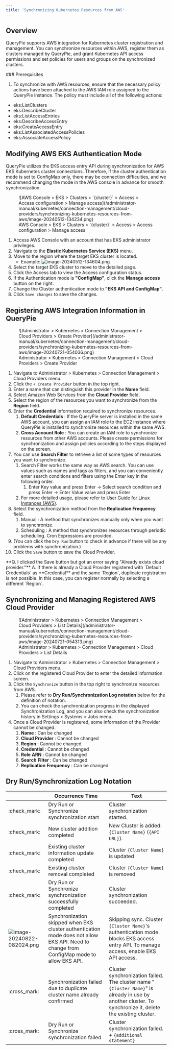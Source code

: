 ```yaml
---
title: 'Synchronizing Kubernetes Resources from AWS'
---
```



## Overview

QueryPie supports AWS integration for Kubernetes cluster registration and management. You can synchronize resources within AWS, register them as clusters managed by QueryPie, and grant Kubernetes API access permissions and set policies for users and groups on the synchronized clusters.

<Callout type="info">
### Prerequisites

1. To synchronize with AWS resources, ensure that the necessary policy actions have been attached to the AWS IAM role assigned to the QueryPie instance. The policy must include all of the following actions:

* eks:ListClusters
* eks:DescribeCluster
* eks:ListAccessEntries
* eks:DescribeAccessEntry
* eks:CreateAccessEntry
* eks:ListAssociatedAccessPolicies
* eks:AssociateAccessPolicy
</Callout>


## Modifying AWS EKS Authentication Mode

QueryPie utilizes the EKS access entry API during synchronization for AWS EKS Kubernetes cluster connections. Therefore, if the cluster authentication mode is set to ConfigMap only, there may be connection difficulties, and we recommend changing the mode in the AWS console in advance for smooth synchronization.

<figure data-layout="center" data-align="center">
![AWS Console &gt; EKS &gt; Clusters &gt; `{cluster}` &gt; Access &gt; Access configuration &gt; Manage access](/administrator-manual/kubernetes/connection-management/cloud-providers/synchronizing-kubernetes-resources-from-aws/image-20240512-134234.png)
<figcaption>
AWS Console &gt; EKS &gt; Clusters &gt; `{cluster}` &gt; Access &gt; Access configuration &gt; Manage access
</figcaption>
</figure>

1. Access AWS Console with an account that has EKS administrator privileges. 
2. Navigate to the **Elastic Kubernetes Service (EKS)** menu. 
3. Move to the region where the target EKS cluster is located. 
    * Example: ![image-20240512-134604.png](/administrator-manual/kubernetes/connection-management/cloud-providers/synchronizing-kubernetes-resources-from-aws/image-20240512-134604.png) 
4. Select the target EKS cluster to move to the detailed page.
5. Click the Access tab to view the Access configuration status. 
6. If the Authentication mode is **"ConfigMap"**, click the **Manage access** button on the right. 
7. Change the Cluster authentication mode to **"EKS API and ConfigMap"**. 
8. Click `Save changes` to save the changes. 


## Registering AWS Integration Information in QueryPie

<figure data-layout="center" data-align="center">
![Administrator &gt; Kubernetes &gt; Connection Management &gt; Cloud Providers &gt; Create Provider](/administrator-manual/kubernetes/connection-management/cloud-providers/synchronizing-kubernetes-resources-from-aws/image-20240721-054036.png)
<figcaption>
Administrator &gt; Kubernetes &gt; Connection Management &gt; Cloud Providers &gt; Create Provider
</figcaption>
</figure>

1. Navigate to Administrator &gt; Kubernetes &gt; Connection Management &gt; Cloud Providers menu.
2. Click the `+ Create Provider` button in the top right.
3. Enter a name that can distinguish this provider in the **Name** field.
4. Select Amazon Web Services from the **Cloud Provider** field.
5. Select the region of the resources you want to synchronize from the **Region** field.
6. Enter the **Credential** information required to synchronize resources. 
    1.  **Default Credentials**  : If the QueryPie server is installed in the same AWS account, you can assign an IAM role to the EC2 instance where QueryPie is installed to synchronize resources within the same AWS.
    2.  **Cross Account Role**  : You can create an IAM role to synchronize resources from other AWS accounts. Please create permissions for synchronization and assign policies according to the steps displayed on the screen.
7. You can use **Search Filter** to retrieve a list of some types of resources you want to synchronize. 
    1. Search Filter works the same way as AWS search. You can use values such as names and tags as filters, and you can conveniently enter search conditions and filters using the Enter key in the following order. 
        1. Enter Key value and press Enter → Select search condition and press Enter → Enter Value value and press Enter 
    2. For more detailed usage, please refer to [User Guide for Linux Instances (AWS)](https://docs.aws.amazon.com/AWSEC2/latest/UserGuide/Using_Filtering.html#advancedsearch). 
8. Select the synchronization method from the **Replication Frequency** field.
    1. Manual : A method that synchronizes manually only when you want to synchronize.
    2. Scheduling : A method that synchronizes resources through periodic scheduling. Cron Expressions are provided.
9. (You can click the `Dry Run` button to check in advance if there will be any problems with synchronization.)
10. Click the `Save` button to save the Cloud Provider.

<Callout type="important">
**Q. I clicked the Save button but got an error saying "Already exists cloud provider."**
A. If there is already a Cloud Provider registered with `Default Credentials` as **Credential** and the same `Region`, duplicate registration is not possible. In this case, you can register normally by selecting a different `Region`.
</Callout>


## Synchronizing and Managing Registered AWS Cloud Provider

<figure data-layout="center" data-align="center">
![Administrator &gt; Kubernetes &gt; Connection Management &gt; Cloud Providers &gt; List Details](/administrator-manual/kubernetes/connection-management/cloud-providers/synchronizing-kubernetes-resources-from-aws/image-20240721-054313.png)
<figcaption>
Administrator &gt; Kubernetes &gt; Connection Management &gt; Cloud Providers &gt; List Details
</figcaption>
</figure>

1. Navigate to Administrator &gt; Kubernetes &gt; Connection Management &gt; Cloud Providers menu.
2. Click on the registered Cloud Provider to enter the detailed information screen.
3. Click the `Synchronize` button in the top right to synchronize resources from AWS.
    1. Please refer to **Dry Run/Synchronization Log notation** below for the definition of notation. 
    2. You can check the synchronization progress in the displayed Synchronization Log, and you can also check the synchronization history in Settings &gt; Systems &gt; Jobs menu.
4. Once a Cloud Provider is registered, some information of the Provider cannot be changed.
    1.  **Name** : Can be changed
    2.  **Cloud Provider** : Cannot be changed
    3.  **Region** : Cannot be changed
    4.  **Credential** : Cannot be changed
    5.  **Role**   **ARN** : Cannot be changed
    6.  **Search**   **Filter** : Can be changed
    7.  **Replication**   **Frequency** : Can be changed


## Dry Run/Synchronization Log Notation

|                                                                                                                                                                            |  **Occurrence Time**                                                                         |  **Text**                                                                                                                                                   |
| -------------------------------------------------------------------------------------------------------------------------------------------------------------------------- | ---------------------------------------------------------------------------------- | --------------------------------------------------------------------------------------------------------------------------------------------------------- |
| :check_mark:                                                                                                                                                               | Dry Run or Synchronize synchronization start                                                      | Cluster synchronization started.                                                                                                                          |
| :check_mark:                                                                                                                                                               | New cluster addition completed                                                                      | New Cluster is added: `{Cluster Name}` (`{API URL}`).                                                                                                     |
| :check_mark:                                                                                                                                                               | Existing cluster information update completed                                                                 | Cluster `{Cluster Name}` is updated                                                                                                                       |
| :check_mark:                                                                                                                                                               | Existing cluster removal completed                                                                      | Cluster `{Cluster Name}` is removed                                                                                                                       |
| :check_mark:                                                                                                                                                               | Dry Run or Synchronize synchronization successfully completed                                                | Cluster synchronization succeeded.                                                                                                                        |
| ![image-20240822-082024.png](/administrator-manual/kubernetes/connection-management/cloud-providers/synchronizing-kubernetes-resources-from-aws/image-20240822-082024.png) | Synchronization skipped when EKS cluster authentication mode does not allow EKS API. Need to change from ConfigMap mode to allow EKS API.  | Skipping sync. Cluster `{Cluster Name}`'s authentication mode blocks EKS access entry API. To manage access, enable EKS API access.                       |
| :cross_mark:                                                                                                                                                               | Synchronization failed due to duplicate cluster name already confirmed                                                          | Cluster synchronization failed. The cluster name "`{Cluster Name}`" is already in use by another cluster. To synchronize it, delete the existing cluster. |
| :cross_mark:                                                                                                                                                               | Dry Run or Synchronize synchronization failed                                                   | Cluster synchronization failed. + `{additional statement}`                                                                                                |
